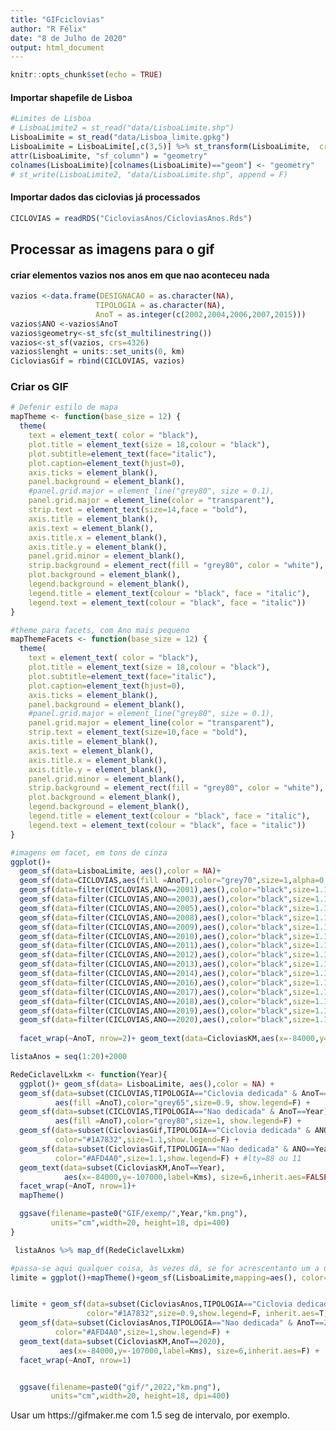 ```yaml
---
title: "GIFciclovias"
author: "R Félix"
date: "8 de Julho de 2020"
output: html_document
---
```


```r
knitr::opts_chunk$set(echo = TRUE)
```
#### Importar shapefile de Lisboa
```r
#Limites de Lisboa
# LisboaLimite2 = st_read("data/LisboaLimite.shp")
LisboaLimite = st_read("data/Lisboa_limite.gpkg")
LisboaLimite = LisboaLimite[,c(3,5)] %>% st_transform(LisboaLimite,  crs = 4326)
attr(LisboaLimite, "sf_column") = "geometry"
colnames(LisboaLimite)[colnames(LisboaLimite)=="geom"] <- "geometry"
# st_write(LisboaLimite2, "data/LisboaLimite.shp", append = F)

```
#### Importar dados das ciclovias já processados

```r
CICLOVIAS = readRDS("CicloviasAnos/CicloviasAnos.Rds")
```

## Processar as imagens para o gif

#### criar elementos vazios nos anos em que nao aconteceu nada
```r
vazios <-data.frame(DESIGNACAO = as.character(NA),
                   TIPOLOGIA = as.character(NA),
                   AnoT = as.integer(c(2002,2004,2006,2007,2015)))
vazios$ANO <-vazios$AnoT
vazios$geometry<-st_sfc(st_multilinestring())
vazios<-st_sf(vazios, crs=4326)
vazios$lenght = units::set_units(0, km)
CicloviasGif = rbind(CICLOVIAS, vazios)
```

### Criar os GIF
```r
# Defenir estilo de mapa
mapTheme <- function(base_size = 12) {
  theme(
    text = element_text( color = "black"),
    plot.title = element_text(size = 18,colour = "black"),
    plot.subtitle=element_text(face="italic"),
    plot.caption=element_text(hjust=0),
    axis.ticks = element_blank(),
    panel.background = element_blank(),
    #panel.grid.major = element_line("grey80", size = 0.1),
    panel.grid.major = element_line(color = "transparent"),
    strip.text = element_text(size=14,face = "bold"),
    axis.title = element_blank(),
    axis.text = element_blank(),
    axis.title.x = element_blank(),
    axis.title.y = element_blank(),
    panel.grid.minor = element_blank(),
    strip.background = element_rect(fill = "grey80", color = "white"),
    plot.background = element_blank(),
    legend.background = element_blank(),
    legend.title = element_text(colour = "black", face = "italic"),
    legend.text = element_text(colour = "black", face = "italic"))
}
```
```r
#theme para facets, com Ano mais pequeno
mapThemeFacets <- function(base_size = 12) {
  theme(
    text = element_text( color = "black"),
    plot.title = element_text(size = 18,colour = "black"),
    plot.subtitle=element_text(face="italic"),
    plot.caption=element_text(hjust=0),
    axis.ticks = element_blank(),
    panel.background = element_blank(),
    #panel.grid.major = element_line("grey80", size = 0.1),
    panel.grid.major = element_line(color = "transparent"),
    strip.text = element_text(size=10,face = "bold"),
    axis.title = element_blank(),
    axis.text = element_blank(),
    axis.title.x = element_blank(),
    axis.title.y = element_blank(),
    panel.grid.minor = element_blank(),
    strip.background = element_rect(fill = "grey80", color = "white"),
    plot.background = element_blank(),
    legend.background = element_blank(),
    legend.title = element_text(colour = "black", face = "italic"),
    legend.text = element_text(colour = "black", face = "italic"))
}
```


```r
#imagens em facet, em tons de cinza
ggplot()+
  geom_sf(data=LisboaLimite, aes(),color = NA)+
  geom_sf(data=CICLOVIAS,aes(fill =AnoT),color="grey70",size=1,alpha=0.2,show.legend=F) +
  geom_sf(data=filter(CICLOVIAS,ANO==2001),aes(),color="black",size=1.1,show.legend=F) +
  geom_sf(data=filter(CICLOVIAS,ANO==2003),aes(),color="black",size=1.1,show.legend=F) +
  geom_sf(data=filter(CICLOVIAS,ANO==2005),aes(),color="black",size=1.1,show.legend=F) +
  geom_sf(data=filter(CICLOVIAS,ANO==2008),aes(),color="black",size=1.1,show.legend=F) +
  geom_sf(data=filter(CICLOVIAS,ANO==2009),aes(),color="black",size=1.1,show.legend=F) +
  geom_sf(data=filter(CICLOVIAS,ANO==2010),aes(),color="black",size=1.1,show.legend=F) +
  geom_sf(data=filter(CICLOVIAS,ANO==2011),aes(),color="black",size=1.1,show.legend=F) +
  geom_sf(data=filter(CICLOVIAS,ANO==2012),aes(),color="black",size=1.1,show.legend=F) +
  geom_sf(data=filter(CICLOVIAS,ANO==2013),aes(),color="black",size=1.1,show.legend=F) +
  geom_sf(data=filter(CICLOVIAS,ANO==2014),aes(),color="black",size=1.1,show.legend=F) +
  geom_sf(data=filter(CICLOVIAS,ANO==2016),aes(),color="black",size=1.1,show.legend=F) +
  geom_sf(data=filter(CICLOVIAS,ANO==2017),aes(),color="black",size=1.1,show.legend=F) +
  geom_sf(data=filter(CICLOVIAS,ANO==2018),aes(),color="black",size=1.1,show.legend=F) +
  geom_sf(data=filter(CICLOVIAS,ANO==2019),aes(),color="black",size=1.1,show.legend=F) +
  geom_sf(data=filter(CICLOVIAS,ANO==2020),aes(),color="black",size=1.1,show.legend=F) +
  
  facet_wrap(~AnoT, nrow=2)+ geom_text(data=CicloviasKM,aes(x=-84000,y=-107000,label=Kms), inherit.aes=FALSE) + mapThemeFacets()

```




```r
listaAnos = seq(1:20)+2000

RedeCiclavelLxkm <- function(Year){
  ggplot()+ geom_sf(data= LisboaLimite, aes(),color = NA) +
  geom_sf(data=subset(CICLOVIAS,TIPOLOGIA=="Ciclovia dedicada" & AnoT==Year),
          aes(fill =AnoT),color="grey65",size=0.9, show.legend=F) +
  geom_sf(data=subset(CICLOVIAS,TIPOLOGIA=="Nao dedicada" & AnoT==Year),
          aes(fill =AnoT),color="grey80",size=1, show.legend=F) +
  geom_sf(data=subset(CicloviasGif,TIPOLOGIA=="Ciclovia dedicada" & ANO==Year),aes(),
          color="#1A7832",size=1.1,show.legend=F) +
  geom_sf(data=subset(CicloviasGif,TIPOLOGIA=="Nao dedicada" & ANO==Year),aes(),
          color="#AFD4A0",size=1.1,show.legend=F) + #lty=88 ou 11
  geom_text(data=subset(CicloviasKM,AnoT==Year),
            aes(x=-84000,y=-107000,label=Kms), size=6,inherit.aes=FALSE) +
  facet_wrap(~AnoT, nrow=1)+
  mapTheme()

  ggsave(filename=paste0("GIF/exemp/",Year,"km.png"),
         units="cm",width=20, height=18, dpi=400)
}

 listaAnos %>% map_df(RedeCiclavelLxkm)

```
```r
#passa-se aqui qualquer coisa, às vezes dá, se for acrescentanto um a um, outras vezes não.
limite = ggplot()+mapTheme()+geom_sf(LisboaLimite,mapping=aes(), color=NA)


limite + geom_sf(data=subset(CicloviasAnos,TIPOLOGIA=="Ciclovia dedicada"&AnoT==2020),
                 color="#1A7832",size=0.9,show.legend=F, inherit.aes=T) +
  geom_sf(data=subset(CicloviasAnos,TIPOLOGIA=="Nao dedicada" & AnoT==2020),aes(),
          color="#AFD4A0",size=1,show.legend=F) +
  geom_text(data=subset(CicloviasKM,AnoT==2020),
           aes(x=-84000,y=-107000,label=Kms), size=6,inherit.aes=F) +
  facet_wrap(~AnoT, nrow=1)


  ggsave(filename=paste0("gif/",2022,"km.png"),
         units="cm",width=20, height=18, dpi=400)
```

Usar um https://gifmaker.me com 1.5 seg de intervalo, por exemplo.